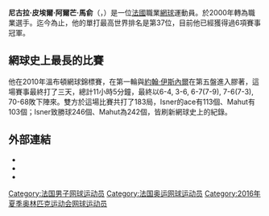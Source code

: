 {{多個問題|
{{Unreferenced|time=2019-02-03T09:06:23+00:00}}
{{Expand language|time=2019-02-03T09:06:23+00:00}}
}}
{{noteTA
|G1=Tennis
}}
{{Infobox 网球
|姓名=Nicolas Mahut
|image=Nicolas_Mahut_at_the_2008_Rogers_Cup2.jpg
|国籍={{FRA}}
|生日= {{Birth date and age|df=yes|1982|1|21}}
|出生地={{FRA}}[[昂熱|昂熱]]
|居住地={{FRA}}[[布洛涅-比揚古|布洛涅-比揚古]]
|身高=190
|体重=80
|持拍手=右
|反拍=單手
|转职业年=2000年
|球拍=
|球衣=
|球鞋=
|单打最高排名=37（2014年5月5日）
|双打最高排名='''1'''（2016年6月6日）
|现单打排名=538（2022年6月13日）
|现双打排名=15（2022年6月13日）
|单打冠军头衔=4
|双打冠军头衔=36
|职业战绩={{tennis record|won=181|lost=225}}
|doublesrecord= {{tennis record|won=426|lost=254}}
|奖金=$12,181,818[[美元|美元]]
|澳网最好成绩=第三輪（2012）
|法网最好成绩=第三輪（2012,2015,2019）
|温网最好成绩=第四輪（2016）
|美网最好成绩=第三輪（2016,2017）
|大满贯个数=
|奥运会最好成绩=
|AustralianOpenDoublesresult = '''冠軍''' (2019)
|FrenchOpenDoublesresult= '''冠軍''' (2018,2021)
|WimbledonDoublesresult = '''冠軍''' (2016)
|USOpenDoublesresult    = '''冠軍''' (2015)
|OthertournamentsDoubles= yes
|MastersCupDoublesresult= '''冠軍''' (2019,2021)
|OlympicsDoublesresult = 第一輪 (2016,2020)
|Mixed                 = yes
|mixedrecord           = 
|mixedtitles           = 
|AustralianOpenMixedresult = 第一輪 (2017,2019)
|FrenchOpenMixedresult = 第二輪 (2010)
|WimbledonMixedresult  = 第二輪 (2018)
|USOpenMixedresult     = 
|OthertournamentsMixedDoubles = yes
|OlympicMixedDoublesresult = 第一輪 (2016,2020)
|Team = yes
|DavisCupresult = '''冠軍''' (2017)
}}

'''尼古拉·皮埃爾·阿爾芒·馬俞'''（{{lang-fr|'''Nicolas Pierre Armand Mahut'''}}，{{bd|1982年|1月21日}}）是一位[[法國|法國]]職業[[網球|網球]]運動員。於2000年轉為職業選手。迄今為止，他的單打最高世界排名是第37位，目前他已經獲得過6項賽事冠軍。

== 網球史上最長的比賽 ==
{{Main|2010年溫布頓網球錦標賽伊斯內爾對馬俞}}
他在2010年溫布頓網球錦標賽，在第一輪與[[約翰·伊斯內爾|約翰·伊斯內爾]]在第五盤進入膠著，這場賽事最終打了三天，總計11小時5分鐘，最終以6-4, 3-6, 6-7(7-9), 7-6(7-3), 70-68敗下陣來。雙方於這場比賽共打了183局，Isner的ace有113個、Mahut有103個；Isner致勝球246個、Mahut為242個，皆刷新網球史上的紀錄。

==外部連結==
{{Commonscat|Nicolas Mahut}}
* {{ATP|M873}}
* {{ITF Profile|id=30019812}}
* {{DavisCupplayerlink|30019812}}

{{Authority control}}
{{DEFAULTSORT:Mahut, Nicolas}}
[[Category:法国男子网球运动员|Category:法国男子网球运动员]]
[[Category:法国奥运网球运动员|Category:法国奥运网球运动员]]
[[Category:2016年夏季奥林匹克运动会网球运动员|Category:2016年夏季奥林匹克运动会网球运动员]]
{{網球運動員小作品}}